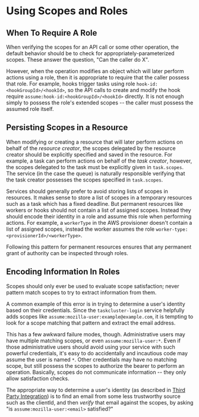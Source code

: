 # Using Scopes and Roles

## When To Require A Role

When verifying the scopes for an API call or some other operation, the default behavior should be to check for appropriately-parameterized scopes.
These answer the question, "Can the caller do X".

However, when the operation modifies an object which will later perform actions using a role, then it is appropriate to require that the caller possess that role.
For example, hooks trigger tasks using role `hook-id:<hookGroupId>/<hookId>`, so the API calls to create and modify the hook require `assume:hook-id:<hookGroupId>/<hookId>` directly.
It is not enough simply to possess the role's extended scopes -- the caller must possess the assumed role itself.

## Persisting Scopes in a Resource

When modifying or creating a resource that will later perform actions on behalf of the _resource creator_,
the scopes delegated by the resource creator should be explicitly specified and saved in the resource.
For example, a task can perform actions on behalf of the _task creator_, however, the scopes delegated to the
task must be explicitly given in `task.scopes`. The service (in the case the queue) is naturally responsible
verifying that the task creator possesses the scopes specified in `task.scopes`.

Services should generally prefer to avoid storing lists of scopes in resources. It makes sense to store a list of
scopes in a temporary resources such as a task which has a fixed deadline. But permanent resources like workers
or hooks should not contain a list of assigned scopes. Instead they should encode their identity in a role and
assume this role when performing actions. For example, a `workerType` in the AWS provisioner doesn't contain a
list of assigned scopes, instead the worker assumes the role `worker-type:<provisionerId>/<workerType>`.

Following this pattern for permanent resources ensures that any permanent grant of authority can be inspected through roles.

## Encoding Information In Roles

Scopes should only ever be used to evaluate scope satisfaction; never pattern match scopes to try to extract information from them.

A common example of this error is in trying to determine a user's identity based on their credentials.
Since the `taskcluster-login` service helpfully adds scopes like `assume:mozilla-user:example@example.com`, it is tempting to look for a scope matching that pattern and extract the email address.

This has a few awkward failure modes, though.
Administrative users may have multiple matching scopes, or even `assume:mozilla-user:*`.
Even if those administrative users should avoid using your service with such powerful credentials, it's easy to do accidentally and incautious code may assume the user is named `*`.
Other credentials may have no matching scope, but still possess the scopes to authorize the bearer to perform an operation.
Basically, scopes do not communicate information -- they only allow satisfaction checks.

The appropriate way to determine a user's identity (as described in [Third Party Integration](/docs/manual/integrations/apis/3rdparty)) is to find an email from some less trustworthy source such as the clientId, and then *verify* that email against the scopes, by asking "is `assume:mozilla-user:<email>` satisfied?"
